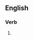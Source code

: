 ==English==

===Verb===
{{head|en|present participle}}

# {{present participle of|synergise|lang=en|nocat=1}}